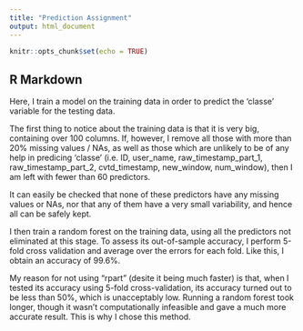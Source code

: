 ```yaml
---
title: "Prediction Assignment"
output: html_document
---
```


```r
knitr::opts_chunk$set(echo = TRUE)
```

## R Markdown

Here, I train a model on the training data in order to predict the 'classe' variable for the testing data.

The first thing to notice about the training data is that it is very big, containing over 100 columns. If, however, I remove all those with more than 20% missing values / NAs, as well as those which are unlikely to be of any help in predicing 'classe' (i.e. ID, user_name, raw_timestamp_part_1, raw_timestamp_part_2, cvtd_timestamp, new_window, num_window), then I am left with fewer than 60 predictors.

It can easily be checked that none of these predictors have any missing values or NAs, nor that any of them have a very small variability, and hence all can be safely kept.

I then train a random forest on the training data, using all the predictors not eliminated at this stage. To assess its out-of-sample accuracy, I perform 5-fold cross validation and average over the errors for each fold. Like this, I obtain an accuracy of 99.6%.

My reason for not using "rpart" (desite it being much faster) is that, when I tested its accuracy using 5-fold cross-validation, its accuracy turned out to be less than 50%, which is unacceptably low. Running a random forest took longer, though it wasn't computationally infeasible and gave a much more accurate result. This is why I chose this method.
